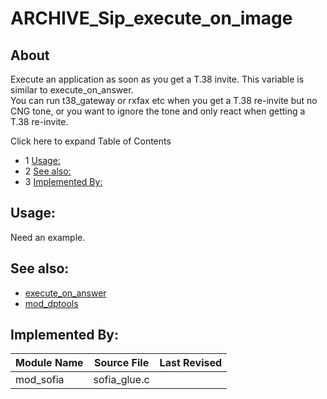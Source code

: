 
# ARCHIVE_Sip_execute_on_image 

 

## About

Execute an application as soon as you get a T.38 invite. This variable is similar to execute\_on\_answer.   
You can run t38\_gateway or rxfax etc when you get a T.38 re-invite but no CNG tone, or you want to ignore the tone and only react when getting a T.38 re-invite.

Click here to expand Table of Contents

* 1 [Usage:](#-freeswitch--archive_sip_execute_on_image-)
* 2 [See also:](#-freeswitch--archive_sip_execute_on_image-)
* 3 [Implemented By:](#implemented-by)

## **Usage:** 

Need an example.

## **See also:**

* [execute\_on\_answer](../Introduction/Variables/index.mdx#0-about)
* [mod\_dptools](../Modules/mod_dptools_1970333.mdx#-c)

## **Implemented By:**

| Module Name | Source File   | Last Revised |
| ----------- | ------------- | ------------ |
| mod\_sofia  | sofia\_glue.c |              |


